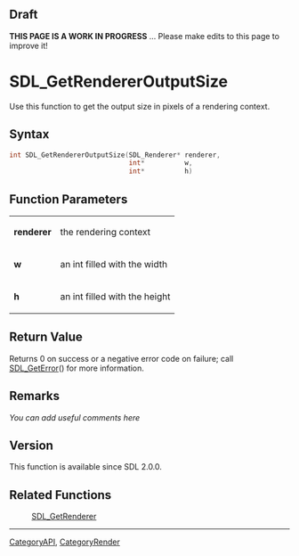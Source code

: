 == Draft ==

'''THIS PAGE IS A WORK IN PROGRESS''' ... Please make edits to this page to improve it!



<!-- #*^*^*^*^*See http://wiki.libsdl.org/moin.cgi/SGFunctions for details on editing this page*^*^*^*^* -->


= SDL_GetRendererOutputSize =
Use this function to get the output size in pixels of a rendering context.




== Syntax ==
<syntaxhighlight lang='c++'>
int SDL_GetRendererOutputSize(SDL_Renderer* renderer,
                              int*          w,
                              int*          h)
</syntaxhighlight>


== Function Parameters ==
{|
|'''renderer'''
|the rendering context
|-
|'''w'''
|an int filled with the width
|-
|'''h'''
|an int filled with the height
|}


== Return Value ==
Returns 0 on success or a negative error code on failure; call [[SDL_GetError]]() for more information.



== Remarks ==
''You can add useful comments here''

<!-- #Leave this section as-is unless you have a remark to put in.  In that case, replace ''You can add useful comments here'' with your remark(s) following the Style Guide instructions.  Leave the rest of the markup alone and delete this comment. -->

== Version ==
This function is available since SDL 2.0.0.

== Related Functions ==
:[[SDL_GetRenderer]]

----
[[CategoryAPI]], [[CategoryRender]]
<!-- #See the Style Guide for instructions on editing the footer. -->
